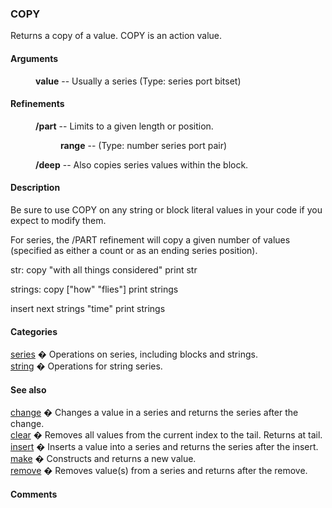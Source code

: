 === COPY ===
Returns a copy of a value.
COPY is an action value.
==== Arguments ==== 
: '''value''' -- Usually a series (Type: series port bitset)

==== Refinements ==== 
: '''/part''' -- Limits to a given length or position. 
:: '''range''' -- (Type: number series port pair)
: '''/deep''' -- Also copies series values within the block. 

==== Description ==== 

Be sure to use COPY on any string or block literal values in your code if you expect to modify them.

For series, the /PART refinement will copy a given number of values (specified as either a count or as an ending series position).


str: copy "with all things considered"
print str

strings: copy ["how" "flies"]
print strings

insert next strings "time"
print strings


==== Categories ==== 

[[Categories series|series]] � Operations on series, including blocks and strings.<br>
[[Categories string|string]] � Operations for string series.<br>

==== See also ==== 

[[Words change|change]] � Changes a value in a series and returns the series after the change.<br>
[[Words clear|clear]] � Removes all values from the current index to the tail. Returns at tail.<br>
[[Words insert|insert]] � Inserts a value into a series and returns the series after the insert.<br>
[[Words make|make]] � Constructs and returns a new value.<br>
[[Words remove|remove]] � Removes value(s) from a series and returns after the remove.<br>

==== Comments ==== 

<blockquote>
{|
|}</blockquote>